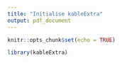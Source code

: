 ```yaml
---
title: "Initialise kableExtra"
output: pdf_document
---
```


```r
knitr::opts_chunk$set(echo = TRUE)
```

```r

library(kableExtra)

```